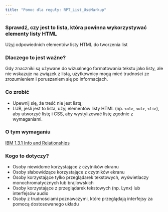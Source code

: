 ```yaml
---
title: "Pomoc dla reguły: RPT_List_UseMarkup"
---
```


<div className="toolHelp">
<Row>
<Column colLg={16} colMd={8} colSm={4} className="toolHead">

### Sprawdź, czy jest to lista, która powinna wykorzystywać elementy listy HTML

<div id="locLevel"></div>

Użyj odpowiednich elementów listy HTML do tworzenia list

</Column>
</Row>
<Row>
<Column colLg={11} colMd={5} colSm={4} className="toolMain">

### Dlaczego to jest ważne?

Gdy znaczniki są używane do wizualnego formatowania tekstu jako listy, ale nie wskazuje na związek z listą, użytkownicy mogą mieć trudności ze zrozumieniem i poruszaniem się po informacjach.

<div id="locSnippet"></div>

### Co zrobić

 * Upewnij się, że treść nie jest listą;
 * LUB, jeśli jest to lista, użyj elementów listy HTML (np. `<ol>`, `<ul>`, `<li>`), aby utworzyć listę i CSS, aby wystylizować listę zgodnie z wymaganiami.


</Column>
<Column colLg={5} colMd={3} colSm={4} className="toolLeft">

### O tym wymaganiu

[IBM 1.3.1 Info and Relationships](http://www.ibm.com/able/guidelines/ci162/info_and_relationships.html)

### Kogo to dotyczy?

 * Osoby niewidome korzystające z czytników ekranu
 * Osoby słabowidzące korzystające z czytników ekranu
 * Osoby korzystające tylko przeglądarek tekstowych, wyświetlaczy monochromatycznych lub brajlowskich
 * Osoby korzystające z przeglądarek tekstowych (np. Lynx) lub interfejsów audio
 * Osoby z trudnościami poznawczymi, które przeglądają interfejsy za pomocą dostosowanego układu
 

</Column>
</Row>
</div>

